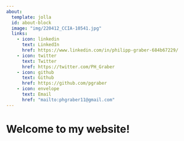 ```yaml
---
about:
  template: jolla
  id: about-block
  image: "img/220412_CCIA-10541.jpg"
  links:
    - icon: linkedin
      text: LinkedIn
      href: https://www.linkedin.com/in/philipp-graber-684b67229/
    - icon: twitter
      text: Twitter
      href: https://twitter.com/PH_Graber
    - icon: github
      text: Github
      href: https://github.com/pgraber
    - icon: envelope
      text: Email
      href: "mailto:phgraber11@gmail.com"  
---
```


::: {#about-block}
:::

# Welcome to my website!



